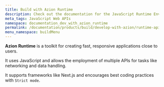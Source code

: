 ```yaml
---
title: Build with Azion Runtime 
description: Check out the documentation for the JavaScript Runtime Environment on Azion Edge Platform.
meta_tags: JavaScript Web APIs
namespace: documentation_dev_with_azion_runtime
permalink: /documentation/products/build/develop-with-azion/runtime-apis/
menu_namespace: buildMenu
---
```



<LinkButton link="/en/documentation/runtime/overview/" label="Go to azion runtime reference" severity="secondary" />

**Azion Runtime** is a toolkit for creating fast, responsive applications close to users. 

It uses JavaScript and allows the employment of multiple APIs for tasks like networking and data handling. 

It supports frameworks like Next.js and encourages best coding practices with `Strict mode`. 





